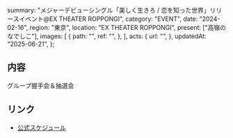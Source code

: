   summary:
    "メジャーデビューシングル「美しく生きろ / 恋を知った世界」リリースイベント@EX THEATER ROPPONGI",
  category: "EVENT",
  date: "2024-02-16",
  region: "東京",
  location: "EX THEATER ROPPONGI",
  present: ["高嶺のなでしこ"],
  images: [
    {
      path: "",
      ref: "",
    },
  ],
  acts: {
    url: "",
  },
  updatedAt: "2025-06-21",
};

## 内容

グループ握手会＆抽選会

## リンク

- [公式スケジュール](https://takanenonadeshiko.jp/?p=1783)

